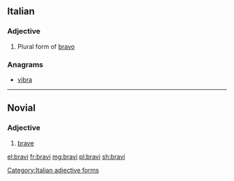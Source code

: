 ==Italian==

===Adjective===
{{head|it}} {{g|m}}

# Plural form of [[bravo]]

===Anagrams===
* [[vibra#Italian|vibra]]

[[Category:Italian adjective forms]]

----

==Novial==

===Adjective===
{{nov-adj|brav}}

# [[brave]]

[[el:bravi]]
[[fr:bravi]]
[[mg:bravi]]
[[pl:bravi]]
[[sh:bravi]]
